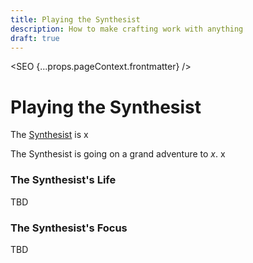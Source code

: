 ```yaml
---
title: Playing the Synthesist
description: How to make crafting work with anything
draft: true
---
```



<SEO {...props.pageContext.frontmatter} />

# Playing the Synthesist

The [Synthesist](/cards/synthesist) is x

The Synthesist is going on a grand adventure to _x_. x

### The Synthesist's Life

TBD

### The Synthesist's Focus

TBD